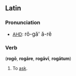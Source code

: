 ==Latin==
===Pronunciation===
*[[AHD]]: <big> r&#335;-g&#259;' &#259;-r&#277; </big>  

===Verb===
('''rog&#333;''', '''rog&#257;re''', '''rog&#257;v&#299;''', '''rog&#257;tum''')
# To [[ask]].
